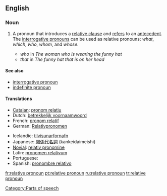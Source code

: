 ==English==

===Noun===
{{wikipedia}}
{{en-noun|sg=[[relative]] [[pronoun]]}}

# {{grammar}} A pronoun that introduces a [[relative clause]] and [[refer]]s to an [[antecedent]].  The [[interrogative pronoun]]s can be used as relative pronouns: ''what'', ''which'', ''who'', ''whom'', and ''whose''.
#* ''who'' in ''The woman who is wearing the funny hat''
#* ''that'' in ''The funny hat that is on her head''

====See also====
* [[interrogative pronoun]]
* [[indefinite pronoun]]

====Translations====
{{top}}
* [[Catalan]]: [[pronom relatiu]] {{m}}
* Dutch: [[betrekkelijk voornaamwoord]] {{n}}
* French: [[pronom relatif]] {{m}}
* German: [[Relativpronomen]] {{n}}
{{mid}}
* Icelandic: [[tilvísunarfornafn]] {{n}}
* Japanese: [[関係代名詞]] (kankeidaimeishi)
* [[Novial]]: [[relativ pronomine]]
* Latin: [[pronomen relativum]]
* Portuguese: {{t+|pt|pronome relativo|m}}
* Spanish: [[pronombre relativo]] {{m}}
{{bottom}}

[[Category:Parts of speech]]

[[fr:relative pronoun]]
[[pt:relative pronoun]]
[[ru:relative pronoun]]
[[tr:relative pronoun]]